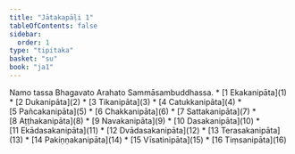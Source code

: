 ```yaml
---
title: "Jātakapāḷi 1"
tableOfContents: false
sidebar:
  order: 1
type: "tipitaka"
basket: "su"
book: "ja1"
---
```


<Paragraph number="1" type="center" book="ja1">
Namo tassa Bhagavato Arahato Sammāsambuddhassa.

</Paragraph>

<TableOfContents book="ja1">
* [1 Ekakanipāta](1)
* [2 Dukanipāta](2)
* [3 Tikanipāta](3)
* [4 Catukkanipāta](4)
* [5 Pañcakanipāta](5)
* [6 Chakkanipāta](6)
* [7 Sattakanipāta](7)
* [8 Aṭṭhakanipāta](8)
* [9 Navakanipāta](9)
* [10 Dasakanipāta](10)
* [11 Ekādasakanipāta](11)
* [12 Dvādasakanipāta](12)
* [13 Terasakanipāta](13)
* [14 Pakiṇṇakanipāta](14)
* [15 Vīsatinipāta](15)
* [16 Tiṃsanipāta](16)
</TableOfContents>
